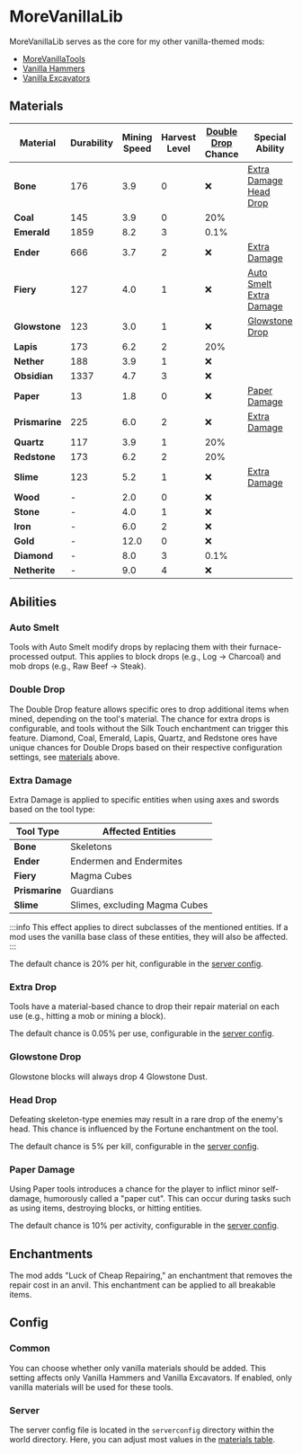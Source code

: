 # MoreVanillaLib


<ProjectHeader slug="morevanillalib" mcVersion="1.16" />

MoreVanillaLib serves as the core for my other vanilla-themed mods:
- [MoreVanillaTools](https://modrinth.com/mod/morevanillatools)
- [Vanilla Hammers](https://modrinth.com/mod/vanilla-hammers)
- [Vanilla Excavators](https://modrinth.com/mod/vanilla-excavators)

## Materials

| Material       | **Durability** | **Mining Speed** | **Harvest Level** | **[Double Drop](#double-drop) Chance** | **Special Ability**                                         |
|----------------|----------------|------------------|-------------------|----------------------------------------|-------------------------------------------------------------|
| **Bone**       | 176            | 3.9              | 0                 | ❌                                      | [Extra Damage](#extra-damage)<br/>[Head Drop](#head-drop)   |
| **Coal**       | 145            | 3.9              | 0                 | 20%                                    |                                                             |
| **Emerald**    | 1859           | 8.2              | 3                 | 0.1%                                   |                                                             |
| **Ender**      | 666            | 3.7              | 2                 | ❌                                      | [Extra Damage](#extra-damage)                               |
| **Fiery**      | 127            | 4.0              | 1                 | ❌                                      | [Auto Smelt](#auto-smelt)<br/>[Extra Damage](#extra-damage) |
| **Glowstone**  | 123            | 3.0              | 1                 | ❌                                      | [Glowstone Drop](#glowstone-drop)                           |
| **Lapis**      | 173            | 6.2              | 2                 | 20%                                    |                                                             |
| **Nether**     | 188            | 3.9              | 1                 | ❌                                      |                                                             |
| **Obsidian**   | 1337           | 4.7              | 3                 | ❌                                      |                                                             |
| **Paper**      | 13             | 1.8              | 0                 | ❌                                      | [Paper Damage](#paper-damage)                               |
| **Prismarine** | 225            | 6.0              | 2                 | ❌                                      | [Extra Damage](#extra-damage)                               |
| **Quartz**     | 117            | 3.9              | 1                 | 20%                                    |                                                             |
| **Redstone**   | 173            | 6.2              | 2                 | 20%                                    |                                                             |
| **Slime**      | 123            | 5.2              | 1                 | ❌                                      | [Extra Damage](#extra-damage)                               |
| **Wood**       | -              | 2.0              | 0                 | ❌                                      |                                                             |
| **Stone**      | -              | 4.0              | 1                 | ❌                                      |                                                             |
| **Iron**       | -              | 6.0              | 2                 | ❌                                      |                                                             |
| **Gold**       | -              | 12.0             | 0                 | ❌                                      |                                                             |
| **Diamond**    | -              | 8.0              | 3                 | 0.1%                                   |                                                             |
| **Netherite**  | -              | 9.0              | 4                 | ❌                                      |                                                             |

## Abilities
### Auto Smelt
Tools with Auto Smelt modify drops by replacing them with their furnace-processed output. This applies to block drops
(e.g., Log -> Charcoal) and mob drops (e.g., Raw Beef -> Steak).

### Double Drop
The Double Drop feature allows specific ores to drop additional items when mined, depending on the tool's material. The
chance for extra drops is configurable, and tools without the Silk Touch enchantment can trigger this feature. Diamond,
Coal, Emerald, Lapis, Quartz, and Redstone ores have unique chances for Double Drops based on their respective
configuration settings, see [materials](#materials) above.

### Extra Damage
Extra Damage is applied to specific entities when using axes and swords based on the tool type:

| **Tool Type**  | **Affected Entities**         |
|----------------|-------------------------------|
| **Bone**       | Skeletons                     |
| **Ender**      | Endermen and Endermites       |
| **Fiery**      | Magma Cubes                   |
| **Prismarine** | Guardians                     |
| **Slime**      | Slimes, excluding Magma Cubes |

:::info
This effect applies to direct subclasses of the mentioned entities. If a mod uses the vanilla base class of these
entities, they will also be affected.
:::

The default chance is 20% per hit, configurable in the [server config](#server).

### Extra Drop
Tools have a material-based chance to drop their repair material on each use (e.g., hitting a mob or mining a block).

The default chance is 0.05% per use, configurable in the [server config](#server).

### Glowstone Drop
Glowstone blocks will always drop 4 Glowstone Dust.

### Head Drop
Defeating skeleton-type enemies may result in a rare drop of the enemy's head. This chance is influenced by the Fortune
enchantment on the tool.

The default chance is 5% per kill, configurable in the [server config](#server).

### Paper Damage
Using Paper tools introduces a chance for the player to inflict minor self-damage, humorously called a "paper cut". This
can occur during tasks such as using items, destroying blocks, or hitting entities.

The default chance is 10% per activity, configurable in the [server config](#server).

## Enchantments
The mod adds "Luck of Cheap Repairing," an enchantment that removes the repair cost in an anvil. This enchantment can be
applied to all breakable items.

## Config
### Common
You can choose whether only vanilla materials should be added. This setting affects only Vanilla Hammers and Vanilla
Excavators. If enabled, only vanilla materials will be used for these tools.

### Server
The server config file is located in the `serverconfig` directory within the world directory. Here, you can adjust most
values in the [materials table](#materials).
